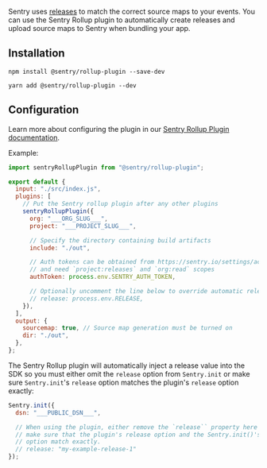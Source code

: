 Sentry uses [releases](/product/releases/) to match the correct source maps to your events.
You can use the Sentry Rollup plugin to automatically create releases and upload source maps to Sentry when bundling your app.

## Installation

```npm
npm install @sentry/rollup-plugin --save-dev
```

```yarn
yarn add @sentry/rollup-plugin --dev
```

## Configuration

Learn more about configuring the plugin in our [Sentry Rollup Plugin documentation](https://github.com/getsentry/sentry-javascript-bundler-plugins/tree/main/packages/rollup-plugin).

Example:

```javascript {filename:rollup.config.js}
import sentryRollupPlugin from "@sentry/rollup-plugin";

export default {
  input: "./src/index.js",
  plugins: [
    // Put the Sentry rollup plugin after any other plugins
    sentryRollupPlugin({
      org: "___ORG_SLUG___",
      project: "___PROJECT_SLUG___",

      // Specify the directory containing build artifacts
      include: "./out",

      // Auth tokens can be obtained from https://sentry.io/settings/account/api/auth-tokens/
      // and need `project:releases` and `org:read` scopes
      authToken: process.env.SENTRY_AUTH_TOKEN,

      // Optionally uncomment the line below to override automatic release name detection
      // release: process.env.RELEASE,
    }),
  ],
  output: {
    sourcemap: true, // Source map generation must be turned on
    dir: "./out",
  },
};
```

The Sentry Rollup plugin will automatically inject a release value into the SDK so you must either omit the `release` option from `Sentry.init` or make sure `Sentry.init`'s `release` option matches the plugin's `release` option exactly:

```javascript
Sentry.init({
  dsn: "___PUBLIC_DSN___",

  // When using the plugin, either remove the `release`` property here entirely or
  // make sure that the plugin's release option and the Sentry.init()'s release
  // option match exactly.
  // release: "my-example-release-1"
});
```
